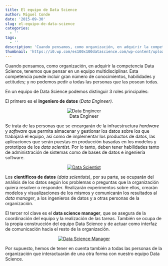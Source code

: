 ```yaml
---
title: El equipo de Data Science
author: Miguel Conde
date: '2015-09-30'
slug: el-equipo-de-data-science
categories:
  - ''
tags:
  - ''
description: 'Cuando pensamos, como organización, en adquirir la competencia Data Science, tenemos que pensar en un equipo multidisciplinar. Esta competencia puede incluir gran número de conocimientos, habilidades y actitudes; y no podemos pedir a todas las personas que las posean todas.'
thumbnail: 'https://i0.wp.com/es100x100datascience.com/wp-content/uploads/2015/09/Data-Science-Team.jpg?resize=930%2C520&ssl=1'
---
```


Cuando pensamos, como organización, en adquirir la competencia Data Science, tenemos que pensar en un equipo multidisciplinar. Esta competencia puede incluir gran número de conocimientos, habilidades y actitudes; y no podemos pedir a todas las personas que las posean todas.

En un equipo de Data Science podemos distinguir 3 roles principales:

El primero es el **ingeniero de datos** (*Data Engineer).*

<center>
![Data Engineer](https://ww1.prweb.com/prfiles/2012/08/10/9790635/EngineerDataCenter.jpg "Data Engineer")
</center>

Se trata de las personas que se encargarán de la infraestructura *hardware* y *software* que permita almacenar y gestionar los datos sobre los que trabajará el equipo, así como de implementar los productos de datos, las aplicaciones que serán puestas en producción basadas en los modelos y prototipos de los *data scientist*. Por lo tanto, deben tener habilidades tanto de administración de sistemas como de bases de datos e ingeniería software.

<center>
[![Data Scientist](https://madhureshkumar.files.wordpress.com/2015/06/mds-723x1024.png "Data Scientist")](https://madhureshkumar.files.wordpress.com/2015/06/mds-723x1024.png)
</center>

Los **científicos de datos** (*data scientists*), por su parte, se ocuparán del análisis de los datos según los problemas o preguntas que la organización quiera resolver o responder. Realizarán experimentos sobre ellos, crearán modelos y visualizaciones de los mismos y comunicarán los resultados al *data manager*, a los ingenieros de datos y a otras personas de la organización.

El tercer rol clave es el **data science manager**, que se asegura de la coordinación del equipo y la realización de las tareas. También se ocupa de la propia construcción del equipo Data Science y de actuar como interfaz de comunicación hacia el resto de la organización.

<center>
[![](https://upload.wikimedia.org/wikipedia/commons/thumb/6/63/Estudiantes_time_out.jpg/1280px-Estudiantes_time_out.jpg "Data Science Manager")](https://upload.wikimedia.org/wikipedia/commons/thumb/6/63/Estudiantes_time_out.jpg/1280px-Estudiantes_time_out.jpg)
</center>

Por supuesto, hemos de tener en cuenta también a todas las personas de la organización que interactuarán de una otra forma con nuestro equipo Data Science.
